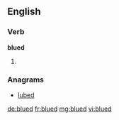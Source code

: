 ==English==

===Verb===
'''blued'''

# {{past of|[[blue]]}}

===Anagrams===
* [[lubed#English|lubed]]

[[de:blued]]
[[fr:blued]]
[[mg:blued]]
[[vi:blued]]